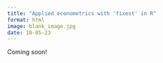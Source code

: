 ```yaml
---
title: "Applied econometrics with 'fixest' in R"
format: html
image: blank_image.jpg
date: 10-05-23
---
```


Coming soon!